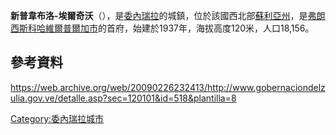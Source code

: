 '''新普韋布洛-埃爾奇沃'''（{{lang-es|Pueblo Nuevo-El Chivo}}），是[[委內瑞拉|委內瑞拉]]的城鎮，位於該國西北部[[蘇利亞州|蘇利亞州]]，是[[弗朗西斯科哈維爾普爾加市|弗朗西斯科哈維爾普爾加市]]的首府，始建於1937年，海拔高度120米，人口18,156。

==參考資料==
https://web.archive.org/web/20090226232413/http://www.gobernaciondelzulia.gov.ve/detalle.asp?sec=120101&id=518&plantilla=8

{{Venezuela-geo-stub}}
[[Category:委內瑞拉城市|Category:委內瑞拉城市]]